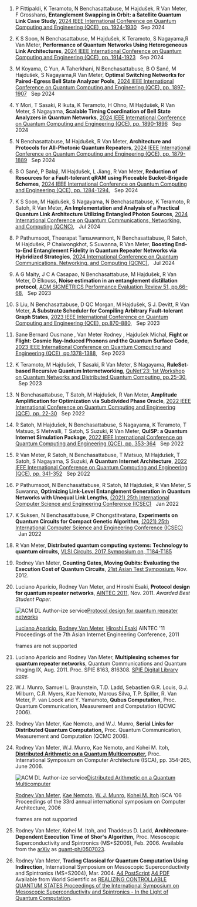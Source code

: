 1.  P Fittipaldi, K Teramoto, N Benchasattabuse, M Hajdušek, R Van Meter, F Grosshans,
    **Entanglement Swapping in Orbit: a Satellite Quantum Link Case Study**,
    [2024 IEEE International Conference on Quantum Computing and Engineering (QCE), pp. 1924-1930](https://ieeexplore.ieee.org/document/10821414)   Sep 2024
1.  K S Soon, N Benchasattabuse, M Hajdušek, K Teramoto, S Nagayama,R Van Meter,
    **Performance of Quantum Networks Using Heterogeneous Link Architectures**,
    [2024 IEEE International Conference on Quantum Computing and Engineering (QCE), pp. 1914-1923](https://ieeexplore.ieee.org/document/10821399)   Sep 2024
1.  M Koyama, C Yun, A Taherkhani, N Benchasattabuse, B O Sané, M Hajdušek, S Nagayama,R Van Meter,
    **Optimal Switching Networks for Paired-Egress Bell State Analyzer Pools**,
    [2024 IEEE International Conference on Quantum Computing and Engineering (QCE), pp. 1897-1907](https://ieeexplore.ieee.org/document/10821447)   Sep 2024
1.  Y Mori, T Sasaki, R Ikuta, K Teramoto, H Ohno, M Hajdušek, R Van Meter, S Nagayama,
    **Scalable Timing Coordination of Bell State Analyzers in Quantum Networks**,
    [2024 IEEE International Conference on Quantum Computing and Engineering (QCE), pp. 1890-1896](https://ieeexplore.ieee.org/document/10821461)   Sep 2024
1.  N Benchasattabuse, M Hajdušek, R Van Meter,
    **Architecture and Protocols for All-Photonic Quantum Repeaters**,
    [2024 IEEE International Conference on Quantum Computing and Engineering (QCE), pp. 1879-1889](https://ieeexplore.ieee.org/document/10821477)   Sep 2024
1.  B O Sané, P Balaji, M Hajdušek, L Jiang, R Van Meter,
    **Reduction of Resources for a Fault-tolerant qRAM using Pieceable Bucket-Brigade Schemes**,
    [2024 IEEE International Conference on Quantum Computing and Engineering (QCE), pp. 1284-1294](https://ieeexplore.ieee.org/document/10821348),   Sep 2024
1.  K S Soon, M Hajdušek, S Nagayama, N Benchasattabuse, K Teramoto, R Satoh, R Van Meter,
    **An Implementation and Analysis of a Practical Quantum Link Architecture Utilizing Entangled Photon Sources**,
    [2024 International Conference on Quantum Communications, Networking, and Computing (QCNC)](https://ieeexplore.ieee.org/document/10628322),   Jul 2024
1.  P Pathumsoot, Theerapat Tansuwannont, N Benchasattabuse, R Satoh, M Hajdušek, P Chaiwongkhot, S Suwanna, R Van Meter,
    **Boosting End-to-End Entanglement Fidelity in Quantum Repeater Networks via Hybridized Strategies**,
    [2024 International Conference on Quantum Communications, Networking, and Computing (QCNC)](https://ieeexplore.ieee.org/document/10628383),   Jul 2024
1.  A G Maity, J C A Casapao, N Benchasattabuse, M Hajdušek, R Van Meter, D Elkouss,
    **Noise estimation in an entanglement distillation protocol**,
    [ACM SIGMETRICS Performance Evaluation Review 51, pp.66-68](https://dl.acm.org/doi/10.1145/3626570.3626594),   Sep 2023
1.  S Liu, N Benchasattabuse, D QC Morgan, M Hajdušek, S J. Devitt, R Van Meter,
    **A Substrate Scheduler for Compiling Arbitrary Fault-tolerant Graph States**,
    [2023 IEEE International Conference on Quantum Computing and Engineering (QCE), pp.870-880](https://ieeexplore.ieee.org/document/10313779),   Sep 2023
1.  Sane Bernard Ousmane , Van Meter Rodney , Hajdušek Michal,
    **Fight or Flight: Cosmic Ray-Induced Phonons and the Quantum Surface Code**,
    [2023 IEEE International Conference on Quantum Computing and Engineering (QCE), pp.1378-1388](https://ieeexplore.ieee.org/document/10313745),   Sep 2023
1.  K Teramoto, M Hajdušek, T Sasaki, R Van Meter, S Nagayama,
    **RuleSet-based Recursive Quantum Internetworking**,
    [QuNet'23: 1st Workshop on Quantum Networks and Distributed Quantum Computing, pp.25-30](https://dl.acm.org/doi/10.1145/3610251.3610556),   Sep 2023
1.  N Benchasattabuse, T Satoh, M Hajdušek, R Van Meter,
    **Amplitude Amplification for Optimization via Subdivided Phase Oracle**,
    [2022 IEEE International Conference on Quantum Computing and Engineering (QCE), pp. 22-30](https://ieeexplore.ieee.org/document/9951242)   Sep 2022
1.  R Satoh, M Hajdušek, N Benchasattabuse, S Nagayama, K Teramoto, T Matsuo, S Metwalli, T Satoh, S Suzuki, R Van Meter,
    **QuISP: a Quantum Internet Simulation Package**,
    [2022 IEEE International Conference on Quantum Computing and Engineering (QCE), pp. 353-364](https://ieeexplore.ieee.org/document/9951186)   Sep 2022
1.  R Van Meter, R Satoh, N Benchasattabuse, T Matsuo, M Hajdušek, T Satoh, S Nagayama, S Suzuki,
    **A Quantum Internet Architecture**,
    [2022 IEEE International Conference on Quantum Computing and Engineering (QCE), pp. 341-352](https://ieeexplore.ieee.org/document/9951258)   Sep 2022
1.  P Pathumsoot, N Benchasattabuse, R Satoh, M Hajdušek, R Van Meter, S Suwanna,
    **Optimizing Link-Level Entanglement Generation in Quantum Networks with Unequal Link Lengths**,
    [(2021) 25th International Computer Science and Engineering Conference (ICSEC)](https://ieeexplore.ieee.org/document/9684634)   Jan 2022
1.  K Suksen, N Benchasattabuse, P Chongstitvatana,
    **Experiments on Quantum Circuits for Compact Genetic Algorithm**,
    [(2021) 25th International Computer Science and Engineering Conference (ICSEC)](https://ieeexplore.ieee.org/document/9684643)   Jan 2022
1.  R Van Meter,
    **Distributed quantum computing systems: Technology to quantum circuits,**
    [VLSI Circuits, 2017 Symposium on, T184-T185](http://ieeexplore.ieee.org/abstract/document/8008583/)
1.  Rodney Van Meter,
    **Counting Gates, Moving Qubits: Evaluating the Execution Cost of Quantum Circuits**,
    [21st Asian Test Symposium](http://aries3a.cse.kyutech.ac.jp/~ats12/), Nov. 2012.
1.  Luciano Aparicio, Rodney Van Meter, and Hiroshi Esaki,
    **Protocol design for quantum repeater networks**,
    [AINTEC 2011](http://www.interlab.ait.ac.th/aintec2011/), Nov. 2011. _Awarded Best Student Paper._

    ![ACM DL Author-ize service](https://dl.acm.org/templates/jsp/_ux3/_acm/legacyFiles/images/oa.gif)[Protocol design for quantum repeater networks](http://dl.acm.org/authorize?6529732 "Protocol design for quantum repeater networks")

    [Luciano Aparicio](http://dl.acm.org/author_page.cfm?id=81493652279), [Rodney Van Meter](http://dl.acm.org/author_page.cfm?id=81332533184), [Hiroshi Esaki](http://dl.acm.org/author_page.cfm?id=81100462523)
    AINTEC '11 Proceedings of the 7th Asian Internet Engineering Conference, 2011

    frames are not supported

1.  Luciano Aparicio and Rodney Van Meter,
    **Multiplexing schemes for quantum repeater networks**,
    Quantum Communications and Quantum Imaging IX, Aug. 2011. Proc. SPIE 8163, 816308.
    [SPIE Digital Library copy](http://dx.doi.org/10.1117/12.893272).
1.  W.J. Munro, Samuel L. Braunstein, T.D. Ladd, Sebastien G.R. Louis, G.J. Milburn, C.R. Myers, Kae Nemoto, Marcus Silva, T.P. Spiller, R. Van Meter, P. van Loock and Y. Yamamoto,
    **Qubus Computation,**
    Proc. Quantum Communication, Measurement and Computation (QCMC 2006).
1.  Rodney Van Meter, Kae Nemoto, and W.J. Munro,
    **Serial Links for Distributed Quantum Computation,**
    Proc. Quantum Communication, Measurement and Computation (QCMC 2006).
1.  Rodney Van Meter, W.J. Munro, Kae Nemoto, and Kohei M. Itoh,
    **[Distributed Arithmetic on a Quantum Multicomputer](publications/van-meter-quantum-multicomputer-isca-2006-csdl.pdf),**
    Proc. International Symposium on Computer Architecture (ISCA), pp. 354-265, June 2006.

    ![ACM DL Author-ize service](https://dl.acm.org/templates/jsp/_ux3/_acm/legacyFiles/images/oa.gif)[Distributed Arithmetic on a Quantum Multicomputer](http://dl.acm.org/authorize?819327 "Distributed Arithmetic on a Quantum Multicomputer")

    [Rodney Van Meter](http://dl.acm.org/author_page.cfm?id=81332533184), [Kae Nemoto](http://dl.acm.org/author_page.cfm?id=81314484828), [W. J. Munro](http://dl.acm.org/author_page.cfm?id=81342505545), [Kohei M. Itoh](http://dl.acm.org/author_page.cfm?id=81343495829)
    ISCA '06 Proceedings of the 33rd annual international symposium on Computer Architecture, 2006

    frames are not supported

1.  Rodney Van Meter, Kohei M. Itoh, and Thaddeus D. Ladd,
    **Architecture-Dependent Execution Time of Shor's Algorithm,**
    Proc. Mesoscopic Superconductivity and Spintronics (MS+S2006), Feb. 2006.
    Available from the [arXiv](http://arxiv.org/) as [quant-ph/0507023](http://arxiv.org/abs/quant-ph/0507023).
1.  Rodney Van Meter,
    **Trading Classical for Quantum Computation Using Indirection,**
    International Symposium on Mesoscopic Superconductivity and Spintronics (MS+S2004), Mar. 2004.
    [A4 PostScript](publications/pay-the-exponential-full-inline.ps) [A4 PDF](publications/pay-the-exponential-full-inline.pdf)
    Available from World Scientific as [REALIZING CONTROLLABLE QUANTUM STATES Proceedings of the International Symposium on Mesoscopic Superconductivity and Spintronics - In the Light of Quantum Computation](http://www.worldscibooks.com/physics/5924.html).
